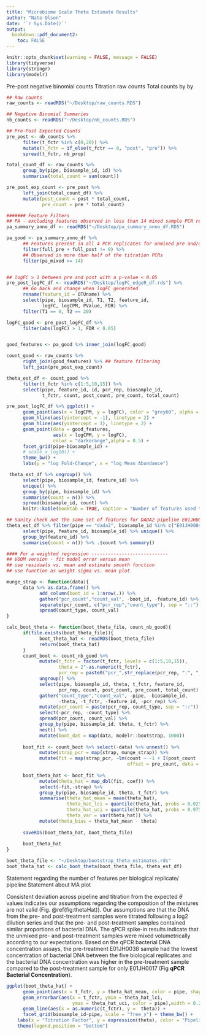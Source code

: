 ```yaml
---
title: "Microbiome Scale Theta Estimate Results"
author: "Nate Olson"
date: '`r Sys.Date()`'
output:
  bookdown::pdf_document2: 
    toc: FALSE
---
```


```r
knitr::opts_chunk$set(warning = FALSE, message = FALSE) 
library(tidyverse)
library(stringr)
library(modelr)
```

Pre-post negative binomial counts
Titration raw counts
Total counts by by

```r
## Raw counts 
raw_counts <- readRDS("~/Desktop/raw_counts.RDS")

## Negative Binomial Summaries
nb_counts <- readRDS("~/Desktop/nb_counts.RDS") 

## Pre-Post Expected Counts
pre_post <- nb_counts %>% 
      filter(t_fctr %in% c(0,20)) %>% 
      mutate(t_fctr = if_else(t_fctr == 0, "post", "pre")) %>% 
      spread(t_fctr, nb_prop)

total_count_df <- raw_counts %>% 
      group_by(pipe, biosample_id, id) %>% 
      summarise(total_count = sum(count))

pre_post_exp_count <- pre_post %>% 
      left_join(total_count_df) %>% 
      mutate(post_count = post * total_count,
             pre_count = pre * total_count)

####### Feature Filters
## PA - excluding features observed in less than 14 mixed sample PCR replicates  
pa_summary_anno_df <- readRDS("~/Desktop/pa_summary_anno_df.RDS")

pa_good <- pa_summary_anno_df %>% 
      ## Features present in all 4 PCR replicates for unmixed pre and/or post
      filter(full_pre + full_post != 0) %>% 
      ## Observed in more than half of the titration PCRs
      filter(pa_mixed >= 14)


## logFC > 1 between pre and post with a p-value < 0.05
pre_post_logFC_df <- readRDS("~/Desktop/logFC_edgeR_df.rds") %>% 
      ## Go back and change when logFC generated
      rename(feature_id = OTUname) %>% 
      select(pipe, biosample_id, T1, T2, feature_id, 
             logFC, logCPM, PValue, FDR) %>% 
      filter(T1 == 0, T2 == 20)

logFC_good <- pre_post_logFC_df %>% 
      filter(abs(logFC) > 1, FDR < 0.05) 


good_features <- pa_good %>% inner_join(logFC_good)

count_good <- raw_counts %>% 
      right_join(good_features) %>% ## feature filtering 
      left_join(pre_post_exp_count)

theta_est_df <- count_good %>% 
      filter(t_fctr %in% c(1:5,10,15)) %>% 
      select(pipe, feature_id, id, pcr_rep, biosample_id, 
             t_fctr, count, post_count, pre_count, total_count) 
```

```r
pre_post_logFC_df %>% ggplot() +
      geom_point(aes(x = logCPM, y = logFC), color = "grey60", alpha = 0.25) +
      geom_hline(aes(yintercept = -1), linetype = 2) +
      geom_hline(aes(yintercept = 1), linetype = 2) +
      geom_point(data = good_features, 
                 aes(x = logCPM, y = logFC),
                 color = "darkorange",alpha = 0.5) +
      facet_grid(pipe~biosample_id) +
      # scale_x_log10() + 
      theme_bw() +
      labs(y = "log Fold-Change", x = "log Mean Abundance")
```


```r
 theta_est_df %>% ungroup() %>% 
      select(pipe, biosample_id, feature_id) %>% 
      unique() %>% 
      group_by(pipe, biosample_id) %>% 
      summarise(count = n()) %>% 
      spread(biosample_id, count) %>% 
      knitr::kable(booktab = TRUE, caption = "Number of features used to estimate theta by biological replicate and pipeline.")
```

```r
## Sanity check not the same set of features for DADA2 pipeline E01JH0004 and E01JH0011 due to bug
theta_est_df %>% filter(pipe == "dada2", biosample_id %in% c("E01JH0004", "E01JH0011")) %>% 
      select(pipe, feature_id, biosample_id) %>% unique() %>% 
      group_by(feature_id) %>% 
      summarise(count = n()) %>% .$count %>% summary()
```


```r
#### For a weighted regression ----------------------------
## VOOM version - fit model error versus mean 
## use residuals vs. mean and estimate smooth function 
## use function as weight sigma vs. mean plot 

munge_strap <- function(data){
      data %>% as.data.frame() %>% 
            add_column(boot_id = 1:nrow(.)) %>% 
            gather("pcr_count","count_val", -boot_id, -feature_id) %>% 
            separate(pcr_count, c("pcr_rep","count_type"), sep = "::") %>% 
            spread(count_type, count_val)
}

calc_boot_theta <- function(boot_theta_file, count_nb_good){
      if(file.exists(boot_theta_file)){
            boot_theta_hat <- readRDS(boot_theta_file)
            return(boot_theta_hat)
      }
      count_boot <- count_nb_good %>% 
            mutate(t_fctr = factor(t_fctr, levels = c(1:5,10,15)),
                   theta = 2^-as.numeric(t_fctr),
                   pcr_rep = paste0("pcr_",str_replace(pcr_rep, ":", "_"))) %>% 
            ungroup() %>% 
            select(pipe, biosample_id, theta, t_fctr, feature_id, 
                   pcr_rep, count, post_count, pre_count, total_count) %>% 
            gather("count_type","count_val", -pipe, -biosample_id, 
                   -theta, -t_fctr, -feature_id, -pcr_rep) %>% 
            mutate(pcr_count = paste(pcr_rep, count_type, sep = "::")) %>%
            select(-pcr_rep, -count_type) %>% 
            spread(pcr_count, count_val) %>%
            group_by(pipe, biosample_id, theta, t_fctr) %>%
            nest() %>%
            mutate(boot_dat = map(data, modelr::bootstrap, 1000))
      
      boot_fit <- count_boot %>% select(-data) %>% unnest() %>% 
            mutate(strap_pcr = map(strap, munge_strap)) %>% 
            mutate(fit = map(strap_pcr, ~lm(count ~ -1 + I(post_count - pre_count),
                                            offset = pre_count, data = .)))
      
      boot_theta_hat <- boot_fit %>% 
            mutate(theta_hat = map_dbl(fit, coef)) %>% 
            select(-fit,-strap) %>% 
            group_by(pipe, biosample_id, theta, t_fctr) %>% 
            summarise(theta_hat_mean = mean(theta_hat),
                      theta_hat_lci = quantile(theta_hat, probs = 0.025),
                      theta_hat_uci = quantile(theta_hat, probs = 0.975),
                      theta_var = var(theta_hat)) %>% 
            mutate(theta_bias = theta_hat_mean - theta)
      
      saveRDS(boot_theta_hat, boot_theta_file)
      
      boot_theta_hat
}

boot_theta_file <- "~/Desktop/bootstrap_theta_estimates.rds"
boot_theta_hat <- calc_boot_theta(boot_theta_file, theta_est_df)
```

Statement regarding the number of features per biological replicate/ pipeline
Statement about MA plot

Consistent deviation across pipeline and titration from the expected $\theta$ values indicates our assumptions regarding the composition of the mixtures are not valid (Fig. \@ref(fig:thetaHat)). 
Our assumptions are that the DNA from the pre- and post-treatment samples were titrated following a log2 dilution series and that the pre- and post-treatment samples contained similar proportions of bacterial DNA. 
The qPCR spike-in results indicate that the unmixed pre- and post-treatment samples were mixed volumetrically according to our expectations. 
Based on the qPCR bacterial DNA concentration assays, the pre-treatment E01JH0038 sample had the lowest concentration of bacterial DNA between the five biological replicates and the bacterial DNA concentration was higher in the pre-treatment sample compared to the post-treatment sample for only E01JH0017 (Fig __qPCR Bacterial Concentration__).

```r
ggplot(boot_theta_hat) + 
      geom_point(aes(x = t_fctr, y = theta_hat_mean, color = pipe, shape = pipe)) + 
      geom_errorbar(aes(x = t_fctr, ymin = theta_hat_lci, 
                        ymax = theta_hat_uci, color = pipe),width = 0.2) + 
      geom_line(aes(x = as.numeric(t_fctr), y =  theta)) + 
      facet_grid(biosample_id~pipe, scale = "free_y") + theme_bw() +
    labs(x = "Titration Factor", y = expression(theta), color = "Pipeline", shape = "Pipeline") + 
    theme(legend.position = "bottom")
```





